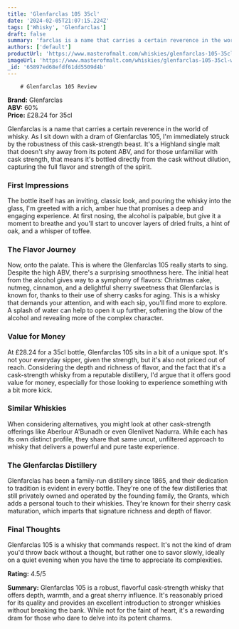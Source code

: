 ```yaml
---
title: 'Glenfarclas 105 35cl'
date: '2024-02-05T21:07:15.224Z'
tags: ['Whisky', 'Glenfarclas']
draft: false
summary: 'farclas is a name that carries a certain reverence in the world of whisky. As I sit down with a dram of Glenfarclas 105, I m immed...'
authors: ['default']
productUrl: 'https://www.masterofmalt.com/whiskies/glenfarclas-105-35cl-whisky/'
imageUrl: 'https://www.masterofmalt.com/whiskies/glenfarclas-105-35cl-whisky.jpg'
_id: '65897ed68efdf61dd5509d4b'
---
```


        # Glenfarclas 105 Review

**Brand:** Glenfarclas  
**ABV:** 60%  
**Price:** £28.24 for 35cl

Glenfarclas is a name that carries a certain reverence in the world of whisky. As I sit down with a dram of Glenfarclas 105, I'm immediately struck by the robustness of this cask-strength beast. It's a Highland single malt that doesn't shy away from its potent ABV, and for those unfamiliar with cask strength, that means it's bottled directly from the cask without dilution, capturing the full flavor and strength of the spirit.

### First Impressions

The bottle itself has an inviting, classic look, and pouring the whisky into the glass, I'm greeted with a rich, amber hue that promises a deep and engaging experience. At first nosing, the alcohol is palpable, but give it a moment to breathe and you'll start to uncover layers of dried fruits, a hint of oak, and a whisper of toffee.

### The Flavor Journey

Now, onto the palate. This is where the Glenfarclas 105 really starts to sing. Despite the high ABV, there's a surprising smoothness here. The initial heat from the alcohol gives way to a symphony of flavors: Christmas cake, nutmeg, cinnamon, and a delightful sherry sweetness that Glenfarclas is known for, thanks to their use of sherry casks for aging. This is a whisky that demands your attention, and with each sip, you'll find more to explore. A splash of water can help to open it up further, softening the blow of the alcohol and revealing more of the complex character.

### Value for Money

At £28.24 for a 35cl bottle, Glenfarclas 105 sits in a bit of a unique spot. It's not your everyday sipper, given the strength, but it's also not priced out of reach. Considering the depth and richness of flavor, and the fact that it's a cask-strength whisky from a reputable distillery, I'd argue that it offers good value for money, especially for those looking to experience something with a bit more kick.

### Similar Whiskies

When considering alternatives, you might look at other cask-strength offerings like Aberlour A'Bunadh or even Glenlivet Nadurra. While each has its own distinct profile, they share that same uncut, unfiltered approach to whisky that delivers a powerful and pure taste experience.

### The Glenfarclas Distillery

Glenfarclas has been a family-run distillery since 1865, and their dedication to tradition is evident in every bottle. They're one of the few distilleries that still privately owned and operated by the founding family, the Grants, which adds a personal touch to their whiskies. They're known for their sherry cask maturation, which imparts that signature richness and depth of flavor.

### Final Thoughts

Glenfarclas 105 is a whisky that commands respect. It's not the kind of dram you'd throw back without a thought, but rather one to savor slowly, ideally on a quiet evening when you have the time to appreciate its complexities.

**Rating:** 4.5/5

**Summary:** Glenfarclas 105 is a robust, flavorful cask-strength whisky that offers depth, warmth, and a great sherry influence. It's reasonably priced for its quality and provides an excellent introduction to stronger whiskies without breaking the bank. While not for the faint of heart, it's a rewarding dram for those who dare to delve into its potent charms.
